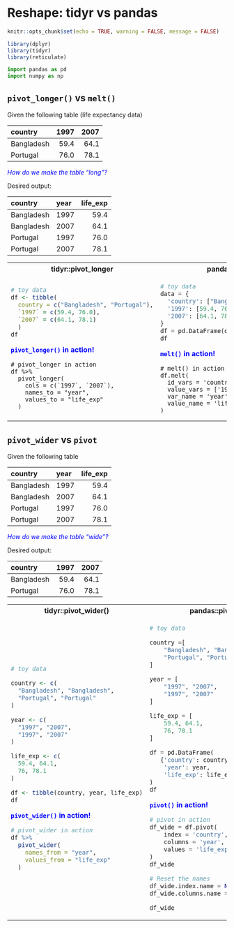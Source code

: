 # Reshape: tidyr vs pandas
```r
knitr::opts_chunk$set(echo = TRUE, warning = FALSE, message = FALSE)
```

```r
library(dplyr)
library(tidyr)
library(reticulate)
```

```python
import pandas as pd
import numpy as np
```

## `pivot_longer()` vs `melt()`

Given the following table (life expectancy data)

|country    | 1997| 2007|
|:----------|----:|----:|
|Bangladesh | 59.4| 64.1|
|Portugal   | 76.0| 78.1|

<span style="color:blue">*How do we make the table "long"?*</span>

Desired output:

|country    |year | life_exp|
|:----------|:----|--------:|
|Bangladesh |1997 |     59.4|
|Bangladesh |2007 |     64.1|
|Portugal   |1997 |     76.0|
|Portugal   |2007 |     78.1|


<table class='table'>
<tr> <th>tidyr::pivot_longer</th> <th>pandas::melt()</th> <tr>
<tr>
<td>

```R
# toy data
df <- tibble(
  country = c("Bangladesh", "Portugal"),
  `1997` = c(59.4, 76.0),
  `2007` = c(64.1, 78.1)
  )
df
```


<span style="color:blue">**`pivot_longer()` in action!**</span>


```
# pivot_longer in action
df %>% 
  pivot_longer(
    cols = c(`1997`, `2007`),
    names_to = "year",
    values_to = "life_exp"
  )
```

</td>
<td>
```python
# toy data
data = {
  'country': ["Bangladesh", "Portugal"],
  '1997': [59.4, 76.0],
  '2007': [64.1, 78.1]
}
df = pd.DataFrame(data)
df
```


<span style="color:blue">**`melt()` in action!**</span>

```
# melt() in action
df.melt(
  id_vars = 'country',
  value_vars = ['1997', '2007'], # cols
  var_name = 'year', # names_to
  value_name = 'life_exp' # values_to
)
```

</td>
<tr>
</table>

## `pivot_wider` vs `pivot`

Given the following table

|country    |year | life_exp|
|:----------|:----|--------:|
|Bangladesh |1997 |     59.4|
|Bangladesh |2007 |     64.1|
|Portugal   |1997 |     76.0|
|Portugal   |2007 |     78.1|

<span style="color:blue">*How do we make the table "wide"?*</span>

Desired output:

|country    | 1997| 2007|
|:----------|----:|----:|
|Bangladesh | 59.4| 64.1|
|Portugal   | 76.0| 78.1|


<table class='table'>
<tr> <th>tidyr::pivot_wider()</th> <th>pandas::pivot()</th> <tr>
<tr>
<td>

```R
# toy data

country <- c(
  "Bangladesh", "Bangladesh",
  "Portugal", "Portugal"
)

year <- c(
  "1997", "2007",
  "1997", "2007"
)

life_exp <- c(
  59.4, 64.1,
  76, 78.1
)

df <- tibble(country, year, life_exp)
df

```

<span style="color:blue">**`pivot_wider()` in action!**</span>


```r
# pivot_wider in action
df %>% 
  pivot_wider(
    names_from = "year",
    values_from = "life_exp"
  )
```


</td>
<td>
```python
# toy data

country =[
    "Bangladesh", "Bangladesh",
    "Portugal", "Portugal"
]

year = [
    "1997", "2007",
    "1997", "2007"
]

life_exp = [
    59.4, 64.1,
    76, 78.1
]

df = pd.DataFrame(
   {'country': country,
    'year': year,
    'life_exp': life_exp}
)
df
```

<span style="color:blue">**`pivot()` in action!**</span>
```python
# pivot in action
df_wide = df.pivot(
    index = 'country',
    columns = 'year', # names from
    values = 'life_exp' # vasles from
)
df_wide
```
```python
# Reset the names
df_wide.index.name = None
df_wide.columns.name = None
```

```python
df_wide
```




</td>
<tr>
</table>
